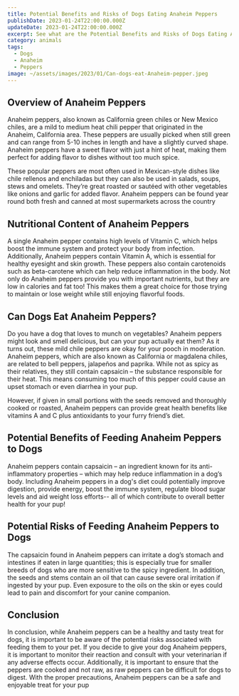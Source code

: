 ```yaml
---
title: Potential Benefits and Risks of Dogs Eating Anaheim Peppers
publishDate: 2023-01-24T22:00:00.000Z
updateDate: 2023-01-24T22:00:00.000Z
excerpt: See what are the Potential Benefits and Risks of Dogs Eating Anaheim Peppers
category: animals
tags:
  - Dogs
  - Anaheim
  - Peppers
image: ~/assets/images/2023/01/Can-dogs-eat-Anaheim-pepper.jpeg
---
```


## Overview of Anaheim Peppers 

Anaheim peppers, also known as California green chiles or New Mexico chiles, are a mild to medium heat chili pepper that originated in the Anaheim, California area. These peppers are usually picked when still green and can range from 5-10 inches in length and have a slightly curved shape. Anaheim peppers have a sweet flavor with just a hint of heat, making them perfect for adding flavor to dishes without too much spice.

These popular peppers are most often used in Mexican-style dishes like chile rellenos and enchiladas but they can also be used in salads, soups, stews and omelets. They’re great roasted or sautéed with other vegetables like onions and garlic for added flavor. Anaheim peppers can be found year round both fresh and canned at most supermarkets across the country

## Nutritional Content of Anaheim Peppers

A single Anaheim pepper contains high levels of Vitamin C, which helps boost the immune system and protect your body from infection. Additionally, Anaheim peppers contain Vitamin A, which is essential for healthy eyesight and skin growth. These peppers also contain carotenoids such as beta-carotene which can help reduce inflammation in the body. Not only do Anaheim peppers provide you with important nutrients, but they are low in calories and fat too! This makes them a great choice for those trying to maintain or lose weight while still enjoying flavorful foods.

## Can Dogs Eat Anaheim Peppers?

Do you have a dog that loves to munch on vegetables? Anaheim peppers might look and smell delicious, but can your pup actually eat them? As it turns out, these mild chile peppers are okay for your pooch in moderation. Anaheim peppers, which are also known as California or magdalena chiles, are related to bell peppers, jalapeños and paprika. While not as spicy as their relatives, they still contain capsaicin – the substance responsible for their heat. This means consuming too much of this pepper could cause an upset stomach or even diarrhea in your pup.

However, if given in small portions with the seeds removed and thoroughly cooked or roasted, Anaheim peppers can provide great health benefits like vitamins A and C plus antioxidants to your furry friend’s diet.

## Potential Benefits of Feeding Anaheim Peppers to Dogs 

Anaheim peppers contain capsaicin – an ingredient known for its anti-inflammatory properties – which may help reduce inflammation in a dog’s body. Including Anaheim peppers in a dog's diet could potentially improve digestion, provide energy, boost the immune system, regulate blood sugar levels and aid weight loss efforts-- all of which contribute to overall better health for your pup!

## Potential Risks of Feeding Anaheim Peppers to Dogs

The capsaicin found in Anaheim peppers can irritate a dog’s stomach and intestines if eaten in large quantities; this is especially true for smaller breeds of dogs who are more sensitive to the spicy ingredient. In addition, the seeds and stems contain an oil that can cause severe oral irritation if ingested by your pup. Even exposure to the oils on the skin or eyes could lead to pain and discomfort for your canine companion.

## Conclusion

In conclusion, while Anaheim peppers can be a healthy and tasty treat for dogs, it is important to be aware of the potential risks associated with feeding them to your pet. If you decide to give your dog Anaheim peppers, it is important to monitor their reaction and consult with your veterinarian if any adverse effects occur. Additionally, it is important to ensure that the peppers are cooked and not raw, as raw peppers can be difficult for dogs to digest. With the proper precautions, Anaheim peppers can be a safe and enjoyable treat for your pup
